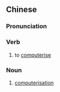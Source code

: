 {{also|电脑化}}
==Chinese==
{{zh-forms|s=电脑化|type=21}}

===Pronunciation===
{{zh-pron
|m=diànnǎohuà
|c=din6 nou5 faa3
|mn=tiān-náu-hòa
|cat=v,n
}}

===Verb===
{{zh-verb}}

# to [[computerise]]

===Noun===
{{zh-noun}}

# [[computerisation]]